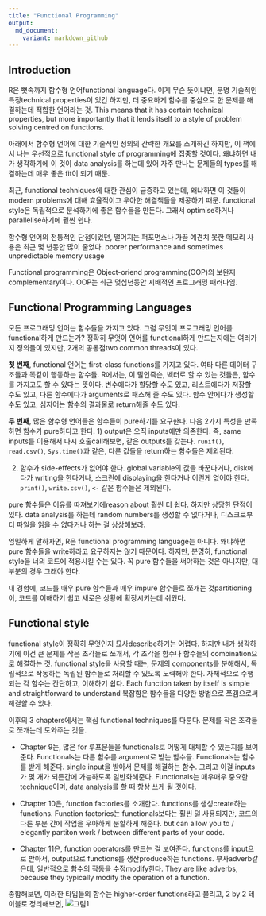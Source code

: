 ```yaml
---
title: "Functional Programming"
output:
  md_document:
    variant: markdown_github
---
```


## Introduction
R은 뼛속까지 함수형 언어functional language다.
이게 무슨 뜻이냐면, 분명 기술적인 특징technical properties이 있긴 하지만, 
	더 중요하게 함수를 중심으로 한 문제를 해결하는데 적합한 언어라는 것.
This means that it has certain technical properties, but more importantly that it
	lends itself to a style of problem solving centred on functions.

아래에서 함수형 언어에 대한 기술적인 정의의 간략한 개요를 소개하긴 하지만, 
	이 책에서 나는 우선적으로 functional style of programming에 집중할 것이다.
왜냐하면 내가 생각하기에 이 것이 data analysis를 하는데 있어 
	자주 만나는 문제들의 types를 해결하는데 매우 좋은 fit이 되기 때문.
	
최근, functional techniques에 대한 관심이 급증하고 있는데, 왜냐하면 이 것들이 modern problems에 대해
효율적이고 우아한 해결책들을 제공하기 때문.
functional style은 독립적으로 분석하기에 좋은 함수들을 만든다.
그래서 optimise하거나 parallelise하기에 훨씬 쉽다.

함수형 언어의 전통적인 단점이었던, 
	떨어지는 퍼포먼스나 가끔 예견치 못한 메모리 사용은 최근 몇 년동안 많이 줄었다.
	poorer performance and sometimes unpredictable memory usage

Functional programming은 Object-oriend programming(OOP)의 보완재complementary이다.
OOP는 최근 몇십년동안 지배적인 프로그래밍 패러다임.


## Functional Programming Languages
모든 프로그래밍 언어는 함수들을 가지고 있다. 
그럼 무엇이 프로그래밍 언어를 functional하게 만드는가?
정확히 무엇이 언어를 functional하게 만드는지에는 여러가지 정의들이 있지만, 2개의 공통점two common threads이 있다.

**첫 번째**, functional 언어는 first-class functions를 가지고 있다. 
여타 다른 데이터 구조들과 똑같이 행동하는 함수들.
R에서는, 이 말인즉슨, 벡터로 할 수 있는 것들은, 함수를 가지고도 할 수 있다는 뜻이다.
변수에다가 할당할 수도 있고, 리스트에다가 저장할 수도 있고, 다른 함수에다가 arguments로 패스해 줄 수도 있다.
함수 안에다가 생성할 수도 있고, 심지어는 함수의 결과물로 return해줄 수도 있다. 

**두 번째**, 많은 함수형 언어들은 함수들이 pure하기를 요구한다. 
다음 2가지 특성을 만족하면 함수가 pure하다고 한다.
1) output은 오직 inputs에만 의존한다. 
즉, same inputs를 이용해서 다시 호출call해보면, 같은 outputs를 갖는다.
`runif()`, `read.csv()`, `Sys.time()`과 같은, 다른 값들을 return하는 함수들은 제외된다.

2) 함수가 side-effects가 없어야 한다. global variable의 값을 바꾼다거나, disk에다가 writing을 한다거나,
스크린에 displaying을 한다거나 이런게 없어야 한다. 
`print()`, `write.csv()`, `<-` 같은 함수들은 제외된다.

pure 함수들은 이유를 따져보기에reason about 훨씬 더 쉽다. 하지만 상당한 단점이 있다.
data analysis를 하는데 random numbers를 생성할 수 없다거나, 디스크로부터 파일을 읽을 수 없다거나
하는 걸 상상해보라.

엄밀하게 말하자면, R은 functional programming language는 아니다.
왜냐하면 pure 함수들을 write하라고 요구하지는 않기 때문이다.
하지만, 분명히, functional style을 너의 코드에 적용시킬 수는 있다.
꼭 pure 함수들을 써야하는 것은 아니지만, 대부분의 경우 그래야 한다.

내 경험에, 코드를 매우 pure 함수들과 매우 impure 함수들로 쪼개는 것partitioning이,
	코드를 이해하기 쉽고 새로운 상황에 확장시키는데 쉬웠다.
	
	
## Functional style
functional style이 정확히 무엇인지 묘사describe하기는 어렵다.
하지만 내가 생각하기에 이건 큰 문제를 작은 조각들로 쪼개서, 
	각 조각을 함수나 함수들의 combination으로 해결하는 것.
functional style을 사용할 때는, 문제의 components를 분해해서,
	독립적으로 작동하는 독립된 함수들로 처리할 수 있도록 노력해야 한다.
자체적으로 수행되는 각 함수는 간단하고, 이해하기 쉽다.
Each function taken by itself is simple and straightforward to understand
복잡함은 함수들을 다양한 방법으로 쪼갬으로써 해결할 수 있다.


이후의 3 chapters에서는 핵심 functional techniques를 다룬다. 
문제를 작은 조각들로 쪼개는데 도와주는 것들.

- Chapter 9는, 많은 for 루프문들을 functionals로 어떻게 대체할 수 있는지를 보여준다.
Functionals는 다른 함수를 argument로 받는 함수들.
Functionals는 함수를 받게 해준다. single input을 받아서 문제를 해결하는 함수.
	그리고 이걸 inputs가 몇 개가 되든간에 가능하도록 일반화해준다.
Functionals는 매우매우 중요한 technique이며, data analysis를 할 때 항상 쓰게 될 것이다.

- Chapter 10은, function factories를 소개한다.
functions를 생성create하는 functions. 
Function factories는 functionals보다는 훨씬 덜 사용되지만, 
	코드의 다른 부분 간에 작업을 우아하게 분할하게 해준다.
	but can allow you to / elegantly partiton work / between different parts of your code.

- Chapter 11은, function operators를 만드는 걸 보여준다.
functions를 input으로 받아서, output으로 functions를 생산produce하는 functions.
부사adverb같은데, 일반적으로 함수의 작동을 수정modify한다.
They are like adverbs, because they typically modify the operation of a function.

종합해보면, 이러한 타입들의 함수는 higher-order functions라고 불리고, 2 by 2 테이블로 정리해보면,
![그림1](https://d33wubrfki0l68.cloudfront.net/1dff819e743f280bbab1c55f8f063e60b6a0d2fb/2269e/diagrams/fp.png)